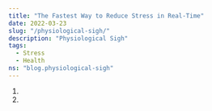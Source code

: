 ```yaml
---
title: "The Fastest Way to Reduce Stress in Real-Time"
date: 2022-03-23
slug: "/physiological-sigh/"
description: "Physiological Sigh"
tags:
  - Stress
  - Health
ns: "blog.physiological-sigh"
---
```



<Translation id="main_heading" tag="h2" ns={props.data.post.ns} />

<Translation id="main_description" tag="p" ns={props.data.post.ns} />

<Translation id="key_points" tag="h3" ns={props.data.post.ns} />

<Translation id="key_points_sum" tag="p" ns={props.data.post.ns} />

<Translation id="intro_heading" tag="h4" ns={props.data.post.ns} />

<Translation id="intro_description" tag="p" ns={props.data.post.ns} />

<Translation id="intro_example" tag="p" ns={props.data.post.ns} />

<Translation id="technique_heading" tag="h4" ns={props.data.post.ns} />

<Translation id="technique_description" tag="p" ns={props.data.post.ns} />

<Translation id="technique_history" tag="p" ns={props.data.post.ns} />

<Translation id="how_to_heading" tag="h4" ns={props.data.post.ns} />

<Translation id="how_to_step1" tag="p" ns={props.data.post.ns} />

<Translation id="how_to_step2" tag="p" ns={props.data.post.ns} />

<Translation id="how_to_effect" tag="p" ns={props.data.post.ns} />

<Translation id="why_works_heading" tag="h4" ns={props.data.post.ns} />

<TextWithLinks id="why_works_alveoli" tag="p" ns={props.data.post.ns} />

<Translation id="why_works_double_inhale" tag="p" ns={props.data.post.ns} />

<TextWithLinks id="why_works_diaphragm" tag="p" ns={props.data.post.ns} />

<Translation id="why_works_heart" tag="p" ns={props.data.post.ns} />

<TextWithLinks id="why_works_neurons" tag="p" ns={props.data.post.ns} />

<Translation id="why_works_conclusion" tag="p" ns={props.data.post.ns} />

<Translation id="conclusion_heading" tag="h4" ns={props.data.post.ns} />

<Translation id="conclusion_text1" tag="p" ns={props.data.post.ns} />

<Translation id="conclusion_text2" tag="p" ns={props.data.post.ns} />

<Translation id="conclusion_text3" tag="p" ns={props.data.post.ns} />

<Translation id="sources_heading" tag="h4" ns={props.data.post.ns} />

<Translation id="sources_text" tag="p" ns={props.data.post.ns} />

1. <a href="https://hubermanlab.com/tools-for-managing-stress-and-anxiety/" target="_blank" rel="noopener noreferrer"><Translation id="source1" tag="span" ns={props.data.post.ns} /></a>
2. <a href="https://newsroom.ucla.edu/releases/ucla-and-stanford-researchers-pinpoint-origin-of-sighing-reflex-in-the-brain" target="_blank" rel="noopener noreferrer"><Translation id="source2" tag="span" ns={props.data.post.ns} /></a>
